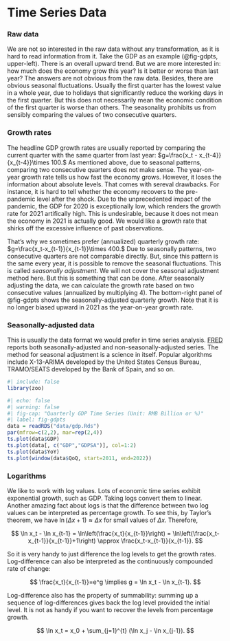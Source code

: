 # Time Series Data

### Raw data {.unnumbered}

We are not so interested in the raw data without any transformation, as
it is hard to read information from it. Take the GDP as an example
(@fig-gdpts, upper-left). There is an overall upward trend. But we are
more interested in: how much does the economy grow this year? Is it
better or worse than last year? The answers are not obvious from the raw
data. Besides, there are obvious seasonal fluctuations. Usually the
first quarter has the lowest value in a whole year, due to holidays that
significantly reduce the working days in the first quarter. But this
does not necessarily mean the economic condition of the first quarter is
worse than others. The seasonality prohibits us from sensibly comparing
the values of two consecutive quarters.

### Growth rates {.unnumbered}

The headline GDP growth rates are usually reported by comparing the
current quarter with the same quarter from last year:
$g=\frac{x_t - x_{t-4}}{x_{t-4}}\times 100.$ As mentioned above, due to
seasonal patterns, comparing two consecutive quarters does not make
sense. The year-on-year growth rate tells us how fast the economy grows.
However, it loses the information about absolute levels. That comes with
sereval drawbacks. For instance, it is hard to tell whether the economy
recovers to the pre-pandemic level after the shock. Due to the
unprecedented impact of the pandemic, the GDP for 2020 is exceptionally
low, which renders the growth rate for 2021 artifically high. This is
undesirable, because it does not mean the economy in 2021 is actually
good. We would like a growth rate that shirks off the excessive
influence of past observations.

That's why we sometimes prefer (annualized) quarterly growth rate:
$g=\frac{x_t-x_{t-1}}{x_{t-1}}\times 400.$ Due to seasonally patterns,
two consecutive quarters are not comparable directly. But, since this
pattern is the same every year, it is possible to remove the seasonal
fluctuations. This is called *seasonally adjustment*. We will not cover
the seasonal adjustment method here. But this is something that can be
done. After seasonally adjusting the data, we can calculate the growth
rate based on two consecutive values (annualized by multiplying $4$).
The bottom-right panel of @fig-gdpts shows the seasonally-adjusted
quarterly growth. Note that it is no longer biased upward in 2021 as the
year-on-year growth rate.

### Seasonally-adjusted data {.unnumbered}

This is usually the data format we would prefer in time series analysis.
[FRED](https://fred.stlouisfed.org/) reports both seasonally-adjusted
and non-seasonally-adjusted series. The method for seasonal adjustment
is a science in itself. Popular algorithms include X-13-ARIMA developed
by the United States Census Bureau, TRAMO/SEATS developed by the Bank of
Spain, and so on.

```r
#| include: false
library(zoo)
```

```r
#| echo: false
#| warning: false
#| fig-cap: "Quarterly GDP Time Series (Unit: RMB Billion or %)"
#| label: fig-gdpts
data = readRDS("data/gdp.Rds")
par(mfrow=c(2,2), mar=rep(2,4))
ts.plot(data$GDP)
ts.plot(data[, c("GDP","GDPSA")], col=1:2)
ts.plot(data$YoY)
ts.plot(window(data$QoQ, start=2011, end=2022))
```

### Logarithms {.unnumbered}

We like to work with log values. Lots of economic time series exhibit
exponential growth, such as GDP. Taking logs convert them to linear.
Another amazing fact about logs is that the difference between two log
values can be interpreted as percentage growth. To see this, by Taylor's
theorem, we have $\ln(\Delta x +1) \approx \Delta x$ for small values of
$\Delta x$. Therefore,

$$
\ln x_t - \ln x_{t-1} = \ln\left(\frac{x_t}{x_{t-1}}\right) = \ln\left(\frac{x_t-x_{t-1}}{x_{t-1}}+1\right) \approx \frac{x_t-x_{t-1}}{x_{t-1}}.
$$

So it is very handy to just difference the log levels to get the growth
rates. Log-difference can also be interpreted as the continuously
compounded rate of change:

$$
\frac{x_t}{x_{t-1}}=e^g \implies g = \ln x_t - \ln x_{t-1}.
$$

Log-difference also has the property of summability: summing up a
sequence of log-differences gives back the log level provided the
initial level. It is not as handy if you want to recover the levels from
percentage growth.

$$
\ln x_t = x_0 + \sum_{j=1}^{t} (\ln x_j - \ln x_{j-1}).
$$
